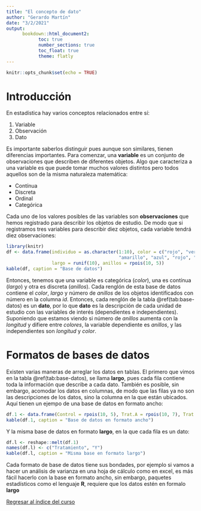 ```yaml
---
title: "El concepto de dato"
author: "Gerardo Martín"
date: "3/2/2021"
output: 
      bookdown::html_document2:
            toc: true 
            number_sections: true
            toc_float: true
            theme: flatly
---
```


```r
knitr::opts_chunk$set(echo = TRUE)
```

# Introducción

En estadística hay varios conceptos relacionados entre sí:

1. Variable
2. Observación
3. Dato

Es importante saberlos distinguir pues aunque son similares, tienen diferencias importantes. Para comenzar, una **variable** es un conjunto de observaciones que describen de diferentes objetos. Algo que caracteriza a una variable es que puede tomar muchos valores distintos pero todos aquellos son de la misma naturaleza matemática:

- Contínua
- Discreta
- Ordinal
- Categórica

Cada uno de los valores posibles de las variables son **observaciones** que hemos registrado para describir los objetos de estudio. De modo que si registramos tres variables para describir diez objetos, cada variable tendrá diez observaciones:

```r
library(knitr)
df <- data.frame(individuo = as.character(1:10), color = c("rojo", "verde", "azul", "rojo", "café", "verde",
                                          "amarillo", "azul", "rojo", "verde"),
                 largo = runif(10), anillos = rpois(10, 5))
kable(df, caption = "Base de datos")
```

Entonces, tenemos que una variable es categórica (*color*), una es contínua (*largo*) y otra es discreta (*anillos*). Cada renglón de esta base de datos contiene el *color*, *largo* y número de *anillos* de los objetos identificados con número en la columna *id*. Entonces, cada renglón de la tabla \@ref(tab:base-datos) es un **dato**, por lo que **dato** es la descripción de cada unidad de estudio con las variables de interés (dependientes e independientes). Suponiendo que estamos viendo si número de *anillos* aumenta con la *longitud* y difiere entre *colores*, la variable dependiente es *anillos*, y las independientes son *longitud* y *color*.

# Formatos de bases de datos

Existen varias maneras de arreglar los datos en tablas. El primero que vimos en la tabla \@ref(tab:base-datos), se llama **largo**, pues cada fila contiene toda la información que describe a cada dato. También es posible, sin embargo, acomodar los datos en columnas, de modo que las filas ya no son las descripciones de los datos, sino la columna en la que están ubicados. Aquí tienen un ejempo de una base de datos en formato ancho:

```r
df.1 <- data.frame(Control = rpois(10, 5), Trat.A = rpois(10, 7), Trat.B = rpois(10, 2))
kable(df.1, caption = "Base de datos en formato ancho")
```

Y la misma base de datos en formato **largo**, en la que cada fila es un dato:
```r
df.l <- reshape::melt(df.1)
names(df.l) <- c("Tratamiento", "Y")
kable(df.l, caption = "Misma base en formato largo")
```

Cada formato de base de datos tiene sus bondades, por ejemplo si vamos a hacer un análisis de varianza en una hoja de cálculo como en excel, es más fácil hacerlo con la base en formato ancho, sin embargo, paquetes estadísticos como el lenguaje **R**, requiere que los datos estén en formalo **largo**

[Regresar al índice del curso](../index.html)
